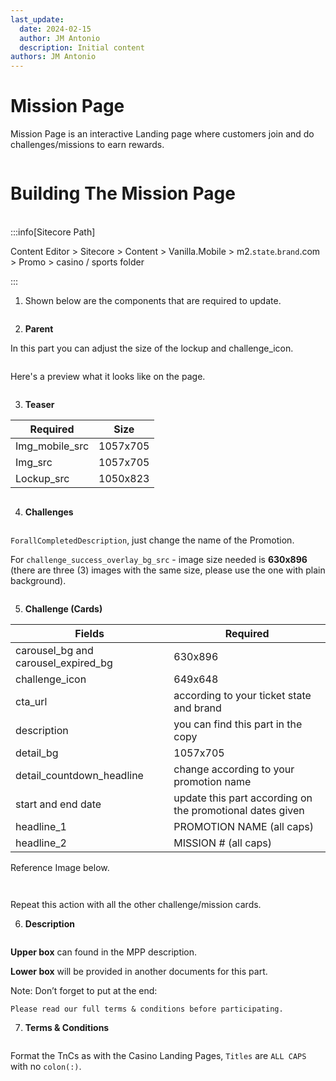 ```yaml
---
last_update:
  date: 2024-02-15
  author: JM Antonio
  description: Initial content
authors: JM Antonio
---
```



# Mission Page

Mission Page is an interactive Landing page where customers join and do challenges/missions to earn rewards.

<img src={preview2} alt="" /><br/>

# Building The Mission Page
<br/>
:::info[Sitecore Path]

Content Editor > Sitecore > Content > Vanilla.Mobile > m2.`state`.`brand`.com > Promo > casino / sports folder

:::

1. Shown below are the components that are required to update.

<img src={mission_comp} alt="" /><br/>

2. <strong>Parent</strong> 

In this part you can adjust the size of the lockup and challenge_icon.

<img src={parent_comp} alt="" /><br/>

Here's a preview what it looks like on the page.

<img src={preview1} alt="" /><br/>

3. <strong>Teaser</strong> 

| Required | Size |
| ---------- | ----------- |
| Img_mobile_src | 1057x705 |
| Img_src |  1057x705 |
| Lockup_src | 1050x823 |

<img src={teaser} alt="" /><br/>

4. <strong>Challenges</strong>

<img src={challenges} alt="" /><br/>

`ForallCompletedDescription`, just change the name of the Promotion.

For `challenge_success_overlay_bg_src` - image size needed is <strong>630x896</strong> (there are three (3) images with the same size, please use the one with plain background).

<img src={img630x896} alt="" /><br/>

5. <strong>Challenge (Cards)</strong>

| Fields | Required |
| ----------- | ------------ |
| carousel_bg and carousel_expired_bg | 630x896 |
| challenge_icon | 649x648 |
| cta_url |  according to your  ticket state and brand |
| description | you can find this part in the copy |
| detail_bg | 1057x705 |
| detail_countdown_headline | change according to your promotion name |
| start and end date | update this part according on the promotional dates given |
| headline_1 | PROMOTION NAME (all caps) |
| headline_2 | MISSION # (all caps) |

Reference Image below.

<img src={cards} alt="" /><br/>

<img src={sample_challenge_desc} alt="" /><br/>

Repeat this action with all the other challenge/mission cards.

6. <strong>Description</strong>

<img src={description} alt="" /><br/>

<strong>Upper box</strong> can found in the MPP description.

<strong>Lower box</strong> will be provided in another documents for this part.

Note: Don’t forget to put at the end:

```
Please read our full terms & conditions before participating.
```

7. <strong>Terms & Conditions</strong>

<img src={tnc} alt="" /><br/>

Format the TnCs as with the Casino Landing Pages, `Titles` are `ALL CAPS` with no `colon(:)`.